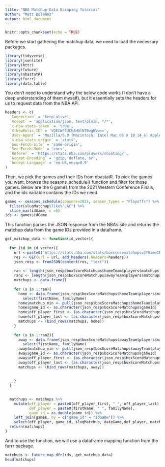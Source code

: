 ```yaml
---
title: "NBA Matchup Data Scraping Tutorial"
author: "Matt Bolaños"
output: html_document
---
```


```r
knitr::opts_chunk$set(echo = TRUE)
```

Before we start gathering the matchup data, we need to load the necessary packages.
```r
library(tidyverse)
library(jsonlite)
library(httr)
library(future)
library(nbastatR)
library(furrr)
library(data.table)
```
You don't need to understand why the below code works (I don't have a deep understanding of them myself), but it essentially sets the headers for us to request data from the NBA API.
```r
headers <- c(
  `Connection` = 'keep-alive',
  `Accept` = 'application/json, text/plain, */*',
  `x-nba-stats-token` = 'true',
  `X-NewRelic-ID` = 'VQECWF5UChAHUlNTBwgBVw==',
  `User-Agent` = 'Mozilla/5.0 (Macintosh; Intel Mac OS X 10_14_6) AppleWebKit/537.36 (KHTML, like Gecko) Chrome/78.0.3904.87 Safari/537.36',
  `x-nba-stats-origin` = 'stats',
  `Sec-Fetch-Site` = 'same-origin',
  `Sec-Fetch-Mode` = 'cors',
  `Referer` = 'https://stats.nba.com/players/shooting/',
  `Accept-Encoding` = 'gzip, deflate, br',
  `Accept-Language` = 'en-US,en;q=0.9'
)
```
Then, we pick the games and their IDs from nbastatR. To pick the games you want, browse the seasons_schedule() function and filter for those games. Below are the 6 games from the 2021 Western Conference Finals, and the ids variable contains the IDs we need. 
```r
games <- seasons_schedule(seasons=2021, season_types = "Playoffs") %>% 
  filter(slugMatchup%like%"LAC") %>% 
  slice_max(idGame, n =6)
ids <- games$idGame
```
This function parses the JSON response from the NBA's site and returns the matchup data from the game IDs provided in a dataframe.
```r
get_matchup_data <- function(id_vector){
  
  for (id in id_vector){
    url <-paste0("https://stats.nba.com/stats/boxscorematchupsv3?GameID=00",id,"&LeagueID=00&endPeriod=0&endRange=28800&rangeType=0&startPeriod=0&startRange=0")  
    res <- GET(url = url, add_headers(.headers=headers))
    json_resp <- fromJSON(content(res, "text"))
    
    ran <- length(json_resp$boxScoreMatchups$homeTeam$players$matchups)
    ran2 <- length(json_resp$boxScoreMatchups$awayTeam$players$matchups)
    matchups <- data.frame()
    
    for (x in 1:ran){
      home <- data.frame(json_resp$boxScoreMatchups$homeTeam$players$matchups[[x]]) %>% 
        select(firstName, familyName)
      home$matchup_min <- pull(json_resp$boxScoreMatchups$homeTeam$players$matchups[[x]]$statistics, matchupMinutes)
      home$game_id <- as.character(json_resp$boxScoreMatchups$gameId)
      home$off_player_first <- (as.character(json_resp$boxScoreMatchups$homeTeam$players$firstName[[x]]))
      home$off_player_last <- (as.character(json_resp$boxScoreMatchups$homeTeam$players$familyName[[x]]))
      matchups <- (bind_rows(matchups, home))
    }
    
    for (x in 1:ran2){
      away <- data.frame(json_resp$boxScoreMatchups$awayTeam$players$matchups[[x]]) %>% 
        select(firstName, familyName)
      away$matchup_min <- pull(json_resp$boxScoreMatchups$awayTeam$players$matchups[[x]]$statistics, matchupMinutes)
      away$game_id <- as.character(json_resp$boxScoreMatchups$gameId)
      away$off_player_first <- (as.character(json_resp$boxScoreMatchups$awayTeam$players$firstName[[x]]))
      away$off_player_last <- (as.character(json_resp$boxScoreMatchups$awayTeam$players$familyName[[x]]))
      matchups <- (bind_rows(matchups, away))
      
      
    }
  }
  
  
  matchups <- matchups %>% 
    mutate(off_player = paste0(off_player_first, " ", off_player_last),
           def_player = paste0(firstName, " ", familyName),
           game_id = as.double(game_id)) %>% 
    left_join(games, by = c("game_id" = "idGame")) %>% 
    select(off_player, game_id, slugMatchup, dateGame,def_player, matchup_min) 
  return(matchups)
}
```
And to use the function, we will use a dataframe mapping function from the furrr package.
```r
matchups <- future_map_dfr(ids, get_matchup_data)
head(matchups)
```

